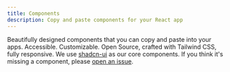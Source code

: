 ---
title: Components
description: Copy and paste components for your React app
---

Beautifully designed components that you can copy and paste into your apps. Accessible. Customizable. Open Source, crafted with Tailwind CSS, fully responsive. We use [shadcn-ui](https://github.com/shadcn-ui/ui) as our core components.
If you think it's missing a component, please [open an issue](https://github.com/mehdibha/rcopy/issues/new).

